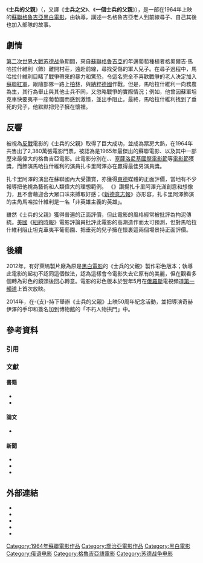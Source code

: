 {{電影資訊框
| 片名     = 《士兵的父親》
| 電影原名 = ჯარისკაცის მამა
| 圖像     = Jariskacismama.jpg
| 圖像說明 = 《士兵的父親》俄語版電影海報
| 導演     = {{link-en|列瓦茲·奇赫伊澤|Revaz Chkheidze}}
| 製片     = {{link-en|紹塔·拉佩拉澤|Shota Laperadze}}
| 劇本     = {{link-en|蘇利科·日根季|Suliko Jgenti}}
| 配樂     = {{link-en|蘇爾漢·欽察澤|Sulkhan Tsintsadze}}
| 攝影     = 阿爾奇爾·皮利帕什維利<br />列夫·蘇霍夫
| 剪輯     = {{link-ru|瓦西里·多連科|Доленко, Василий Васильевич}}
| 製片商   = 格魯吉亞電影製片廠
| 片長     = 83分鐘
| 產地     = {{flag|蘇聯}}（{{flag|Georgian SSR|name=格魯吉亞}}）
| 語言     = [[俄語|俄語]]、[[格魯吉亞語|格魯吉亞語]]
| 上映日期 = 1964年
| 發行商   = [[西德|西德]]：珀伽索斯電影<br />[[阿根廷|阿根廷]]、[[美國|美國]]：阿爾特基諾影業<br />[[日本|日本]]：先驅電影公司<br />全世界：{{link-ru|俄羅斯電影委員會|RUSCICO}}
| 發行日期 = 西德：1965年<br />阿根廷、日本、美國：1966年<br />全世界：2013年
}}
《'''士兵的父親'''》（{{lang-ka|ჯარისკაცის მამა}}，又譯《'''士兵之父'''》、《'''一個士兵的父親'''》），是一部在1964年上映的[[蘇聯|蘇聯]][[格鲁吉亚苏维埃社会主义共和国|格魯吉亞]][[黑白電影|黑白電影]]，由{{link-en|列瓦茲·奇赫伊澤|Revaz Chkheidze}}執導，講述一名格魯吉亞老人到前線尋子、自己其後也加入部隊的故事。

== 劇情 ==
[[第二次世界大戰|第二次世界大戰]][[苏德战争|苏德战争]]期間，來自[[蘇聯|蘇聯]][[格鲁吉亚苏维埃社会主义共和国|格魯吉亞]]的年邁葡萄種植者格奧爾吉·馬哈拉什維利（{{link-en|謝爾戈·扎卡里阿澤|Sergo Zakariadze}}飾）離開村莊，遠赴前線，尋找受傷的軍人兒子{{sfn|Menashe|2014|p=94}}{{sfn|Karl|Skopal|2015|p=368}}。在尋子過程中，馬哈拉什維利目睹了戰爭帶來的暴力和驚恐，令這名完全不喜歡戰爭的老人決定加入[[蘇聯紅軍|蘇聯紅軍]]，跟隨部隊一路上[[柏林|柏林]]，與[[納粹德國|納粹德國]]作戰{{sfn|Menashe|2014|p=94}}{{sfn|Karl|Skopal|2015|p=369}}。但是，馬哈拉什維利一向務農為生，其行為舉止與其他士兵不同，又忽略戰爭的實際情況；例如，他曾因蘇軍坦克車快要夷平一座葡萄園而感到激憤，並出手阻止{{sfn|Karl|Skopal|2015|p=368}}{{sfn|Thompson|1966}}。最終，馬哈拉什維利找到了垂死的兒子，他默默把兒子擁在懷裡{{sfn|Thompson|1966}}。

== 反響 ==
被視為[[反戰|反戰]]電影的《士兵的父親》取得了巨大成功，並成為票房大熱，在1964年共售出了2,380萬張電影門票，被認為是1965年最傑出的蘇聯電影、以及其中一部歷來最偉大的格魯吉亞電影{{sfn|Karl|Skopal|2015|p=369}}{{sfn|Chania|2014}}{{sfn|First|2008|p=278}}{{sfn|Ruhadze|2013}}。此電影分別在{{link-en|科克電影節|Cork Film Festival}}、{{link-en|三藩市國際電影節|San Francisco International Film Festival}}、[[塞薩洛尼基國際電影節|塞薩洛尼基國際電影節]]等[[電影節|電影節]]獲獎，而飾演馬哈拉什維利的演員扎卡里阿澤亦在{{link-en|第4屆莫斯科國際電影節|4th Moscow International Film Festival}}贏得最佳男演員獎{{sfn|Karl|Skopal|2015|p=368}}{{sfn|Chania|2014}}。

扎卡里阿澤的演出在蘇聯國內大受讚賞，亦獲得[[東德|東德]]媒體的正面評價，當地有不少報導把他視為藝術和人類偉大的理想範例{{sfn|Karl|Skopal|2015|pp=368–369}}。
《{{link-en|北德最新消息|Norddeutsche Neueste Nachrichten}}》讚揚扎卡里阿澤充滿創意和想像力，且不會藉迎合大眾口味來搏取好感；《[[新德意志報|新德意志報]]》亦形容，扎卡里阿澤飾演的主角馬哈拉什維利是一名「非英雄主義的英雄」{{sfn|Karl|Skopal|2015|pp=368–369}}。

雖然《士兵的父親》獲得普遍的正面評價，但此電影的風格經常被批評為拘泥傳統{{sfn|Karl|Skopal|2015|p=369}}。[[美國|美國]]《[[紐約時報|紐約時報]]》電影評論員{{link-en|霍華德·湯普森|Howard Thompson (film critic)}}批評此電影的高潮造作而太可預測，但對馬哈拉什維利阻止坦克車夷平葡萄園、把垂死的兒子擁在懷裏這兩個場景持正面評價{{sfn|Thompson|1966}}。

== 後續 ==
2012年，有好萊塢製片廠為原是[[黑白電影|黑白電影]]的《士兵的父親》製作彩色版本；執導此電影的{{link-en|列瓦茲·奇赫伊澤|Revaz Chkheidze}}起初不認同這個做法，認為這樣會令電影失去它原有的美麗，但在觀看多個轉為彩色的鏡頭後回心轉意{{sfn|Ruhadze|2013}}。電影的彩色版本於翌年5月在[[俄羅斯|俄羅斯]]電視頻道[[第一频道_(俄罗斯)|第一頻道]]上首次放映{{sfn|Ruhadze|2013}}。

2014年，{{link-en|格魯吉亞國家劇場、音樂、電影和編舞博物館|Georgian State Museum of Theatre, Music, Cinema and Choreography}}在{{link-en|格魯吉亞文化和古蹟保護部|Ministry of Culture and Monument Protection of Georgia|當地文化部門}}-{支}-持下舉辦《士兵的父親》上映50周年紀念活動，並把導演奇赫伊澤的手印和簽名加到博物館的「不朽人物拱門」中{{sfn|Chania|2014}}。

== 參考資料 ==
=== 引用 ===
{{reflist|2}}

=== 文獻 ===
==== 書籍 ====
* {{cite book|last1=Karl|first1=Lars|last2=Skopal|first2=Pavel|title=Cinema in Service of the State: Perspectives on Film Culture in the GDR and Czechoslovakia, 1945-1960|publisher=Berghahn Books|year=2015|isbn=9781782389972|ref=harv}}
* {{cite book|last1=Menashe|first1=Louis|title=Moscow Believes in Tears: Russians and Their Movies|publisher=New Academia Publishing, LLC|year=2014|isbn=9780984583225|ref=harv}}
==== 論文 ====
* {{Cite thesis|degree=Ph.D. (History) |title=Scenes of Belonging: Cinema and the Nationality Question in Soviet Ukraine During the Long 1960s |last=First |first=Joshua J. |year=2008 |publisher=University of Michigan |url=https://deepblue.lib.umich.edu/bitstream/handle/2027.42/61707/jfirst_1.pdf;jsessionid=A30EB3B8E5551AD645841D9638304FD7 |accessdate=2016-11-17 |archiveurl=https://web.archive.org/web/20161117103958/https://deepblue.lib.umich.edu/bitstream/handle/2027.42/61707/jfirst_1.pdf%3Bjsessionid%3DA30EB3B8E5551AD645841D9638304FD7 |archivedate=2016-11-17 |deadurl=no |ref=harv<!-- |doi=2027.42/61707 --> }}

==== 新聞 ====
* {{cite news|last1=Chania |first1=Nino |title="Father of a Soldier" – 50th anniversary of legendary Georgian movie |url=http://www.georgianjournal.ge/arts-a-culture/27177-father-of-a-soldier--50th-anniversary-of-legendary-georgian-movie.html |accessdate=2016-11-17 |year=2014 |agency=Georgian Journal |archiveurl=https://archive.is/20161117102819/http://www.georgianjournal.ge/arts-a-culture/27177-father-of-a-soldier--50th-anniversary-of-legendary-georgian-movie.html |archivedate=2016-11-17 |deadurl=no |ref=harv }}
* {{cite news|last1=Ruhadze |first1=Nugzar B. |title=New life of our glory – 'Father of a Soldier' |year=2013 |url=http://www.georgianjournal.ge/arts-a-culture/23513-new-life-of-our-glory--father-of-a-soldier.html |accessdate=2016-11-18 |agency=Georgian Journal |archiveurl=https://archive.is/20161118040014/http://www.georgianjournal.ge/arts-a-culture/23513-new-life-of-our-glory--father-of-a-soldier.html |archivedate=2016-11-18 |deadurl=no |ref=harv }}
* {{cite news|last1=Thompson |first1=Howard |title=Screen: 2 Soviet Works: 'Father of a Soldier' Is With 'Ballad of Love' |url=http://www.nytimes.com/movie/review?res=9C05E1D81F3BEF34BC4951DFB466838D679EDE |accessdate=2016-11-17 |year=1966 |agency=The New York Times |archiveurl=https://archive.is/20150504192317/http://www.nytimes.com/movie/review?res=9C05E1D81F3BEF34BC4951DFB466838D679EDE |archivedate=2015-05-04 |deadurl=no |ref=harv }}

== 外部連結 ==
* {{IMDb title|0169828}}
* {{Rotten Tomatoes|father_of_a_soldier}}
* {{douban}}
* {{YouTube|uhD7iN7hnos|《士兵的父親》電影片段}}
* {{YouTube|kJcK1FuitV8|《士兵的父親》的彩色版本}}

[[Category:1964年蘇聯電影作品|Category:1964年蘇聯電影作品]]
[[Category:喬治亞電影作品|Category:喬治亞電影作品]]
[[Category:黑白電影|Category:黑白電影]]
[[Category:俄语电影|Category:俄语电影]]
[[Category:格魯吉亞語電影|Category:格魯吉亞語電影]]
[[Category:苏德战争电影|Category:苏德战争电影]]